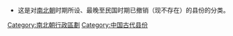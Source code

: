 * 这是对[[南北朝|南北朝]]时期所设、最晚至民国时期已撤销（现不存在）的县份的分类。

[[Category:南北朝行政區劃|Category:南北朝行政區劃]]
[[Category:中国古代县份|Category:中国古代县份]]
